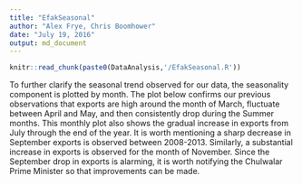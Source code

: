 ```yaml
---
title: "EfakSeasonal"
author: "Alex Frye, Chris Boomhower"
date: "July 19, 2016"
output: md_document
---
```


```r
knitr::read_chunk(paste0(DataAnalysis,'/EfakSeasonal.R'))
```

To further clarify the seasonal trend observed for our data, the seasonality component is plotted by month. The plot below confirms our previous observations that exports are high around the month of March, fluctuate between April and May, and then consistently drop during the Summer months. This monthly plot also shows the gradual increase in exports from July through the end of the year. It is worth mentioning a sharp decrease in September exports is observed between 2008-2013. Similarly, a substantial increase in exports is observed for the month of November. Since the September drop in exports is alarming, it is worth notifying the Chulwalar Prime Minister so that improvements can be made.

```r
```